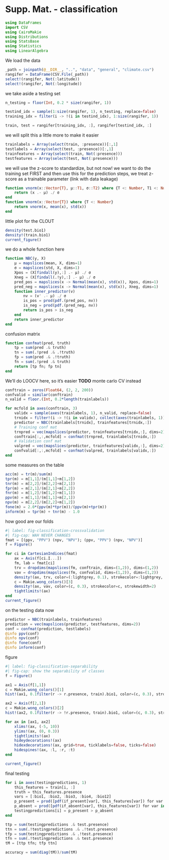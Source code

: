 # Supp. Mat. - classification

```julia
using DataFrames
import CSV
using CairoMakie
using Distributions
using StatsBase
using Statistics
using LinearAlgebra
```

We load the data

```julia
_path = joinpath(@__DIR__, "..", "data", "general", "climate.csv")
rangifer = DataFrame(CSV.File(_path))
select!(rangifer, Not(:latitude))
select!(rangifer, Not(:longitude))
```

we take aside a testing set

```julia
n_testing = floor(Int, 0.2 * size(rangifer, 1))

testind_idx = sample(1:size(rangifer, 1), n_testing, replace=false)
training_idx = filter(i -> !(i in testind_idx), 1:size(rangifer, 1))

train, test = rangifer[training_idx, :], rangifer[testind_idx, :]
```

we will split this a little more to make it easier

```julia
trainlabels = Array(select(train, :presence))[:,1]
testlabels = Array(select(test, :presence))[:,1]
trainfeatures = Array(select(train, Not(:presence)))
testfeatures = Array(select(test, Not(:presence)))
```

we will use the z-score to standardize, but not now! we want to do the training set FIRST and then use this for the prediction steps, we treat z-score as a trainable parameter (link with data leakage)

```julia
function vnorm(x::Vector{T}, μ::T1, σ::T2) where {T <: Number, T1 <: Number, T2 <: Number}
    return (x .- μ) ./ σ
end
function vnorm(x::Vector{T}) where {T <: Number}
    return vnorm(x, mean(x), std(x))
end
```

little plot for the CLOUT

```julia
density(test.bio1)
density!(train.bio1)
current_figure()
```

we do a whole function here

```julia
function NBC(y, X)
    μ = mapslices(mean, X, dims=1)
    σ = mapslices(std, X, dims=1)
    Xpos = (X[findall(y),:] .- μ) ./ σ
    Xneg = (X[findall(.!y),:] .- μ) ./ σ
    pred_pos = mapslices(x -> Normal(mean(x), std(x)), Xpos, dims=1)
    pred_neg = mapslices(x -> Normal(mean(x), std(x)), Xneg, dims=1)
    function inner_predictor(v)
        nv = (v' .- μ) ./ σ
        is_pos = prod(pdf.(pred_pos, nv))
        is_neg = prod(pdf.(pred_neg, nv))
        return is_pos > is_neg
    end
    return inner_predictor
end
```

confusion matrix

```julia
function confmat(pred, truth)
    tp = sum(pred .& truth)
    tn = sum(.!pred .& .!truth)
    fp = sum(pred .& .!truth)
    fn = sum(.!pred .& truth)
    return [tp fn; fp tn]
end
```

We'll do LOOCV here, so it's easier **TODO** monte carlo CV instead

```julia
conftrain = zeros(Float64, (2, 2, 200))
confvalid = similar(conftrain)
n_valid = floor.(Int, 0.2*length(trainlabels))

for mcfold in axes(conftrain, 3)
    validx = sample(axes(trainlabels, 1), n_valid, replace=false)
    trnidx = filter!(i -> !(i in validx), collect(axes(trainlabels, 1)))
    predictor = NBC(trainlabels[trnidx], trainfeatures[trnidx,:])
    # Training conf mat
    trnpred = vec(mapslices(predictor, trainfeatures[trnidx,:], dims=2))
    conftrain[:,:,mcfold] = confmat(trnpred, trainlabels[trnidx,:])
    # Validation conf mat
    valpred = vec(mapslices(predictor, trainfeatures[validx,:], dims=2))
    confvalid[:,:,mcfold] = confmat(valpred, trainlabels[validx,:])
end
```

some measures on the table

```julia
acc(m) = tr(m)/sum(m)
tpr(m) = m[1,1]/(m[1,1]+m[1,2])
tnr(m) = m[2,2]/(m[2,2]+m[2,1])
fpr(m) = m[2,1]/(m[2,1]+m[2,2])
fnr(m) = m[1,2]/(m[1,2]+m[1,1])
ppv(m) = m[1,1]/(m[1,1]+m[2,1])
npv(m) = m[2,2]/(m[2,2]+m[1,2])
fone(m) = 2.0*(ppv(m)*tpr(m))/(ppv(m)+tpr(m))
inform(m) = tpr(m) + tnr(m) - 1.0
```

how good are our folds

```julia
#| label: fig-classification-crossvalidation
#| fig-cap: WAH NEVER CHANGES
fmat = [(ppv, "PPV") (npv, "NPV"); (ppv, "PPV") (npv, "NPV")]
f = Figure()

for ci in CartesianIndices(fmat)
    ax = Axis(f[ci.I...])
    fm, lab = fmat[ci]
    trv = dropdims(mapslices(fm, conftrain, dims=(1,2)), dims=(1,2))
    vav = dropdims(mapslices(fm, confvalid, dims=(1,2)), dims=(1,2))
    density!(ax, trv, color=(:lightgrey, 0.1), strokecolor=:lightgrey, strokewidth=2)
    c = Makie.wong_colors()[3]
    density!(ax, vav, color=(c, 0.3), strokecolor=c, strokewidth=2)
    tightlimits!(ax)
end
current_figure()
```

on the testing data now

```julia
predictor = NBC(trainlabels, trainfeatures)
prediction = vec(mapslices(predictor, testfeatures, dims=2))
conf = confmat(prediction, testlabels)
@info ppv(conf)
@info npv(conf)
@info fone(conf)
@info inform(conf)
```

figure

```julia
#| label: fig-classification-separability
#| fig-cap: show the separability of classes
f = Figure()

ax1 = Axis(f[1,1])
c = Makie.wong_colors()[1]
hist!(ax1, 0.1filter(r -> r.presence, train).bio1, color=(c, 0.3), strokecolor=c, strokewidth=1, normalization=:pdf)

ax2 = Axis(f[2,1])
c = Makie.wong_colors()[2]
hist!(ax2, 0.1filter(r -> !r.presence, train).bio1, color=(c, 0.3), strokecolor=c, strokewidth=1, normalization=:pdf)

for ax in [ax1, ax2]
    xlims!(ax, (-5, 10))
    ylims!(ax, (0, 0.3))
    tightlimits!(ax)
    hideydecorations!(ax)
    hidexdecorations!(ax, grid=true, ticklabels=false, ticks=false)
    hidespines!(ax, :l, :r, :t)
end

current_figure()
```

final testing

```julia
for i in axes(testingpredictions, 1)
    this_features = train[i, :]
    truth = this_features.presence
    vars = [:bio1, :bio2, :bio3, :bio4, :bio12]
    p_present = prod([pdf(if_present[var], this_features[var]) for var in vars])
    p_absent = prod([pdf(if_absent[var], this_features[var]) for var in vars])
    testingpredictions[i] = p_present > p_absent
end
```

```julia
ttp = sum(testingpredictions .& test.presence)
ttn = sum(.!testingpredictions .& .!test.presence)
tfp = sum(testingpredictions .& .!test.presence)
tfn = sum(.!testingpredictions .& test.presence)
tM = [ttp tfn; tfp ttn]
```

```julia
accuracy = sum(diag(tM))/sum(tM)
```